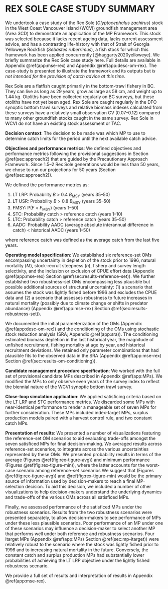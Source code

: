 \clearpage

# REX SOLE CASE STUDY SUMMARY

We undertook a case study of the Rex Sole (*Glyptocephalus zachirus*) stock in the West Coast Vancouver Island (WCVI) groundfish management area (Area 3CD) to demonstrate an application of the MP Framework.
This stock was selected because it lacks recent ageing data, lacks current assessment advice, and has a contrasting life-history with that of Strait of Georgia Yelloweye Rockfish (*Sebastes ruberrimus*), a fish stock for which this framework has been applied concurrently [@haggarty2020yelloweye].
We briefly summarize the Rex Sole case study here. Full details are available in Appendix \@ref(app:mse-rex) and Appendix \@ref(app:desc-om-rex).
The case-study is presented to illustrate the framework and its outputs but *is not intended for the provision of catch advice at this time*.

Rex Sole are a flatfish caught primarily in the bottom-trawl fishery in BC.
They can live as long as 29 years, grow as large as 58 cm, and weight up to 1.44 kg.
Otoliths have been collected regularly on BC surveys, but these otoliths have not yet been aged.
Rex Sole are caught regularly in the DFO synoptic bottom trawl surveys and relative biomass indexes calculated from these surveys have a relatively small observation CV (0.07--0.12) compared to many other groundfish stocks caught in the same survey.
Rex Sole in WCVI do not have an existing stock assessment or TAC.

**Decision context**:
The decision to be made was which MP to use to determine catch limits for the period until the next available catch advice.

**Objectives and performance metrics**:
We defined objectives and performance metrics following the provisional suggestions in Section \@ref(sec:approach2) that are guided by the Precautionary Approach Framework.
Since 1.5--2 Rex Sole generations would be less than 50 years, we chose to run our projections for 50 years (Section \@ref(sec:approach2)).

We defined the performance metrics as:

1. LT LRP: Probability *B* > 0.4 *B*~MSY~ (years 35--50)
2. LT USR: Probability *B* > 0.8 *B*~MSY~ (years 35--50)
3. FMSY: P(*F* < *F*~MSY~) (years 1--50)
4. STC: Probability catch > reference catch (years 1--10)
5. LTC: Probability catch > reference catch (years 35--50)
6. AADC: Probability AADC (average absolute interannual difference in catch) < historical AADC (years 1--50)

where reference catch was defined as the average catch from the last five years.

**Operating model specification**:
We established six reference-set OMs encompassing uncertainty in depletion of the stock prior to 1996, natural mortality (*M*), stock-recruit steepness (*h*), fishery and survey length selectivity, and the inclusion or exclusion of CPUE effort data (Appendix \@ref(app:mse-rex) Section \@ref(sec:results-reference-set)).
We further established two robustness-set OMs encompassing less plausible but possible additional sources of structural uncertainty: (1) a scenario that assumes the stock was lightly fished before 1996 and excludes the CPUE data and (2) a scenario that assesses robustness to future increases in natural mortality (possibly due to climate change or shifts in predator abundance) (Appendix \@ref(app:mse-rex) Section \@ref(sec:results-robustness-set)).

We documented the initial parameterization of the OMs (Appendix \@ref(app:desc-om-rex)) and the conditioning of the OMs using stochastic stock reduction analysis (SRA; Appendix \@ref(app:sra)).
The conditioning estimated biomass depletion in the last historical year, the magnitude of unfished recruitment, fishing mortality at age by year, and historical recruitment deviations.
We retained only parameter combinations that had plausible fits to the observed data in the SRA (Appendix \@ref(app:mse-rex) Section \@ref(sec:results-om-conditioning)).

**Candidate management procedure specification**:
We worked with the full set of provisional candidate MPs described in Appendix \@ref(app:MPs).
We modified the MPs to only observe even years of the survey index to reflect the biennial nature of the WCVI synoptic bottom trawl survey.

**Close-loop simulation application**:
We applied satisficing criteria based on the LT LRP and STC performance metrics. We discarded some MPs with near-identical performance to render a manageable set of seven MPs for further consideration.
These MPs included index-target MPs, surplus production models paired with a harvest control rule, and two constant catch MPs.

**Presentation of results**:
We presented a number of visualizations featuring the reference-set OM scenarios to aid evaluating trade-offs amongst the seven satisficed MPs for final decision-making.
We averaged results across reference-set scenarios, to integrate across the various uncertainties represented by these OMs.
We presented probability results in terms of the average (Figures \@ref(fig:rex-tigure-avg)) and minimum performance (Figures \@ref(fig:rex-tigure-min)), where the latter accounts for the worst-case scenario among reference-set scenarios
We suggest that (Figures \@ref(fig:rex-tigure-avg)) and \@ref(fig:rex-tigure-min) would be the primary source of information used by decision-makers to reach a final MP-selection decision.
To aid this decision, we included a number of other visualizations to help decision-makers understand the underlying dynamics and trade-offs of the various OMs across all satisficed MPs.

Finally, we assessed performance of the satisficed MPs under the robustness scenarios.
Results from the two robustness scenarios were presented separately, to allow decision-makers to see performance of MPs under these less plausible scenarios.
Poor performance of an MP under one of these scenarios may influence a decision-maker to select another MP that performs well under both reference and robustness scenarios.
Four Itarget MPs (Appendix \@ref(app:MPs) Section \@ref(sec:mp-itarget)) were relatively robust to the scenario where the stock was lightly fished prior to 1996 and to increasing natural mortality in the future.
Conversely, the constant catch and surplus production MPs had substantially lower probabilities of achieving the LT LRP objective under the lightly fished robustness scenario.

We provide a full set of results and interpretation of results in Appendix \@ref(app:mse-rex).
